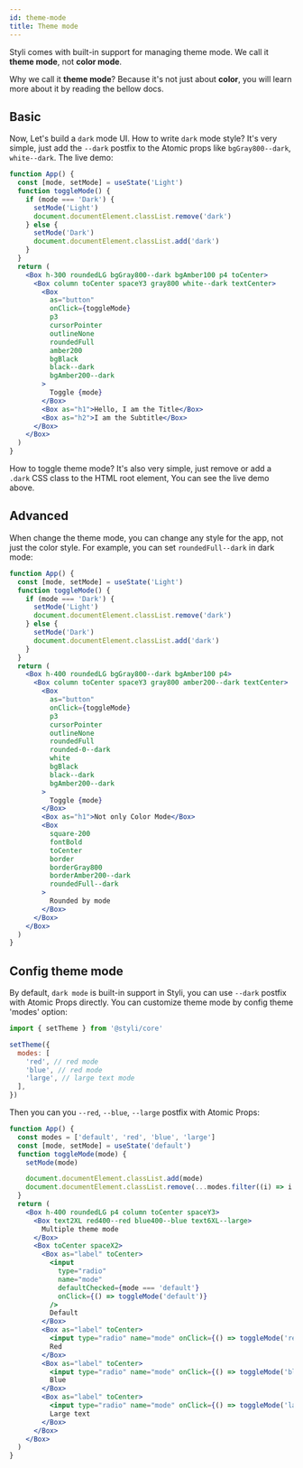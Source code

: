 ```yaml
---
id: theme-mode
title: Theme mode
---
```



Styli comes with built-in support for managing theme mode. We call it **theme mode**, not **color mode**.

Why we call it **theme mode**? Because it's not just about **color**, you will learn more about it by reading the bellow docs.

## Basic

Now, Let's build a `dark` mode UI. How to write `dark` mode style? It's very simple, just add the `--dark` postfix to the Atomic props like `bgGray800--dark`, `white--dark`. The live demo:

```jsx live
function App() {
  const [mode, setMode] = useState('Light')
  function toggleMode() {
    if (mode === 'Dark') {
      setMode('Light')
      document.documentElement.classList.remove('dark')
    } else {
      setMode('Dark')
      document.documentElement.classList.add('dark')
    }
  }
  return (
    <Box h-300 roundedLG bgGray800--dark bgAmber100 p4 toCenter>
      <Box column toCenter spaceY3 gray800 white--dark textCenter>
        <Box
          as="button"
          onClick={toggleMode}
          p3
          cursorPointer
          outlineNone
          roundedFull
          amber200
          bgBlack
          black--dark
          bgAmber200--dark
        >
          Toggle {mode}
        </Box>
        <Box as="h1">Hello, I am the Title</Box>
        <Box as="h2">I am the Subtitle</Box>
      </Box>
    </Box>
  )
}
```

How to toggle theme mode? It's also very simple, just remove or add a `.dark` CSS class to the HTML root element, You can see the live demo above.

## Advanced

When change the theme mode, you can change any style for the app, not just the color style. For example, you can set `roundedFull--dark` in dark mode:

```jsx live
function App() {
  const [mode, setMode] = useState('Light')
  function toggleMode() {
    if (mode === 'Dark') {
      setMode('Light')
      document.documentElement.classList.remove('dark')
    } else {
      setMode('Dark')
      document.documentElement.classList.add('dark')
    }
  }
  return (
    <Box h-400 roundedLG bgGray800--dark bgAmber100 p4>
      <Box column toCenter spaceY3 gray800 amber200--dark textCenter>
        <Box
          as="button"
          onClick={toggleMode}
          p3
          cursorPointer
          outlineNone
          roundedFull
          rounded-0--dark
          white
          bgBlack
          black--dark
          bgAmber200--dark
        >
          Toggle {mode}
        </Box>
        <Box as="h1">Not only Color Mode</Box>
        <Box
          square-200
          fontBold
          toCenter
          border
          borderGray800
          borderAmber200--dark
          roundedFull--dark
        >
          Rounded by mode
        </Box>
      </Box>
    </Box>
  )
}
```

## Config theme mode

By default, `dark mode` is built-in support in Styli, you can use `--dark` postfix with Atomic Props directly. You can customize theme mode by config theme 'modes' option:

```jsx
import { setTheme } from '@styli/core'

setTheme({
  modes: [
    'red', // red mode
    'blue', // red mode
    'large', // large text mode
  ],
})
```

Then you can you `--red`, `--blue`, `--large` postfix with Atomic Props:

<Modes />

```jsx
function App() {
  const modes = ['default', 'red', 'blue', 'large']
  const [mode, setMode] = useState('default')
  function toggleMode(mode) {
    setMode(mode)

    document.documentElement.classList.add(mode)
    document.documentElement.classList.remove(...modes.filter((i) => i !== mode))
  }
  return (
    <Box h-400 roundedLG p4 column toCenter spaceY3>
      <Box text2XL red400--red blue400--blue text6XL--large>
        Multiple theme mode
      </Box>
      <Box toCenter spaceX2>
        <Box as="label" toCenter>
          <input
            type="radio"
            name="mode"
            defaultChecked={mode === 'default'}
            onClick={() => toggleMode('default')}
          />
          Default
        </Box>
        <Box as="label" toCenter>
          <input type="radio" name="mode" onClick={() => toggleMode('red')} />
          Red
        </Box>
        <Box as="label" toCenter>
          <input type="radio" name="mode" onClick={() => toggleMode('blue')} />
          Blue
        </Box>
        <Box as="label" toCenter>
          <input type="radio" name="mode" onClick={() => toggleMode('large')} />
          Large text
        </Box>
      </Box>
    </Box>
  )
}
```

